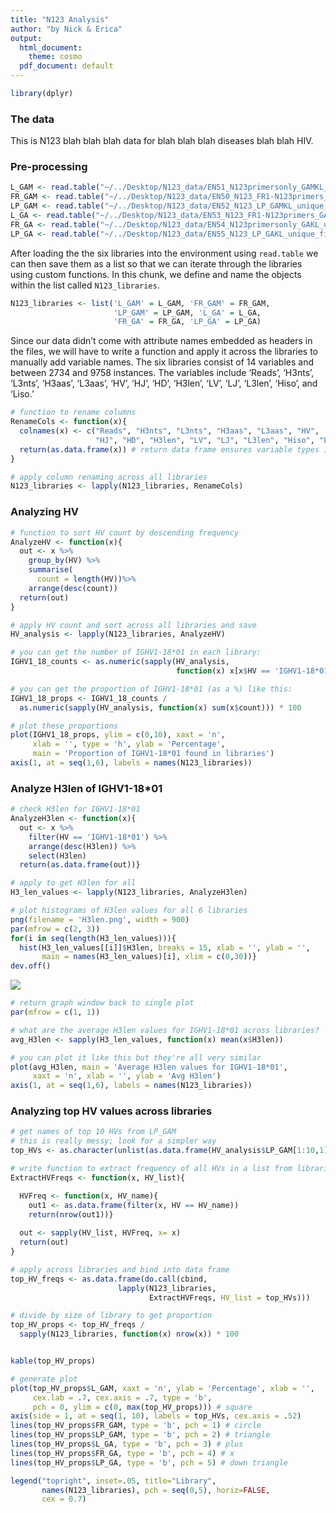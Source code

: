 ```yaml
---
title: "N123 Analysis"
author: "by Nick & Erica"
output:
  html_document:
    theme: cosmo
  pdf_document: default
---
```


```r
library(dplyr)
```

### The data
This is N123 blah blah blah data for blah blah blah diseases blah blah HIV.


### Pre-processing

```r
L_GAM <- read.table("~/../Desktop/N123_data/EN51_N123primersonly_GAMKL_unique_final.txt")
FR_GAM <- read.table("~/../Desktop/N123_data/EN50_N123_FR1-N123primers_GAMKL_unique_final.txt")
LP_GAM <- read.table("~/../Desktop/N123_data/EN52_N123_LP_GAMKL_unique_final.txt")
L_GA <- read.table("~/../Desktop/N123_data/EN53_N123_FR1-N123primers_GAKL_unique_final.txt")
FR_GA <- read.table("~/../Desktop/N123_data/EN54_N123primersonly_GAKL_unique_final.txt")
LP_GA <- read.table("~/../Desktop/N123_data/EN55_N123_LP_GAKL_unique_final.txt")
```

After loading the the six libraries into the environment using `read.table` we can then save them as a list so that we can iterate through the libraries using custom functions. In this chunk, we define and name the objects within the list called `N123_libraries`. 

```r
N123_libraries <- list('L_GAM' = L_GAM, 'FR_GAM' = FR_GAM,
                       'LP_GAM' = LP_GAM, 'L_GA' = L_GA,
                       'FR_GA' = FR_GA, 'LP_GA' = LP_GA)
```

Since our data didn't come with attribute names embedded as headers in the files, we will have to write a function and apply it across the libraries to manually add variable names. The six libraries consist of 14 variables and between 2734 and 9758 instances. The variables include 'Reads', 'H3nts', 'L3nts', 'H3aas', 'L3aas', 'HV', 'HJ', 'HD', 'H3len', 'LV', 'LJ', 'L3len', 'Hiso', and 'Liso.'

```r
# function to rename columns
RenameCols <- function(x){
  colnames(x) <- c("Reads", "H3nts", "L3nts", "H3aas", "L3aas", "HV",
                   "HJ", "HD", "H3len", "LV", "LJ", "L3len", "Hiso", "Liso")
  return(as.data.frame(x)) # return data frame ensures variable types intact
}

# apply column renaming across all libraries
N123_libraries <- lapply(N123_libraries, RenameCols)
```


### Analyzing HV



```r
# function to sort HV count by descending frequency 
AnalyzeHV <- function(x){
  out <- x %>%
    group_by(HV) %>%
    summarise(
      count = length(HV))%>%
    arrange(desc(count))
  return(out)
}
```

```r
# apply HV count and sort across all libraries and save
HV_analysis <- lapply(N123_libraries, AnalyzeHV)
```

```r
# you can get the number of IGHV1-18*01 in each library:
IGHV1_18_counts <- as.numeric(sapply(HV_analysis,
                                     function(x) x[x$HV == 'IGHV1-18*01', 2]))

# you can get the proportion of IGHV1-18*01 (as a %) like this:
IGHV1_18_props <- IGHV1_18_counts /
  as.numeric(sapply(HV_analysis, function(x) sum(x$count))) * 100

# plot these proportions
plot(IGHV1_18_props, ylim = c(0,10), xaxt = 'n',
     xlab = '', type = 'h', ylab = 'Percentage',
     main = 'Proportion of IGHV1-18*01 found in libraries')
axis(1, at = seq(1,6), labels = names(N123_libraries))
```


### Analyze H3len of IGHV1-18*01

```r
# check H3len for IGHV1-18*01
AnalyzeH3len <- function(x){
  out <- x %>%
    filter(HV == 'IGHV1-18*01') %>%
    arrange(desc(H3len)) %>%
    select(H3len)
  return(as.data.frame(out))}

# apply to get H3len for all 
H3_len_values <- lapply(N123_libraries, AnalyzeH3len)
```




```r
# plot histograms of H3len values for all 6 libraries
png(filename = 'H3len.png', width = 900)
par(mfrow = c(2, 3))
for(i in seq(length(H3_len_values))){
  hist(H3_len_values[[i]]$H3len, breaks = 15, xlab = '', ylab = '',
       main = names(H3_len_values)[i], xlim = c(0,30))}
dev.off()
```


![](H3len.png)


```r
# return graph window back to single plot
par(mfrow = c(1, 1))
```


```r
# what are the average H3len values for IGHV1-18*01 across libraries?
avg_H3len <- sapply(H3_len_values, function(x) mean(x$H3len))

# you can plot it like this but they're all very similar
plot(avg_H3len, main = 'Average H3len values for IGHV1-18*01',
     xaxt = 'n', xlab = '', ylab = 'Avg H3len')
axis(1, at = seq(1,6), labels = names(N123_libraries))
```


### Analyzing top HV values across libraries


```r
# get names of top 10 HVs from LP_GAM
# this is really messy; look for a simpler way
top_HVs <- as.character(unlist(as.data.frame(HV_analysis$LP_GAM[1:10,1])))
```


```r
# write function to extract frequency of all HVs in a list from libraries
ExtractHVFreqs <- function(x, HV_list){

  HVFreq <- function(x, HV_name){
    out1 <- as.data.frame(filter(x, HV == HV_name))
    return(nrow(out1))}
  
  out <- sapply(HV_list, HVFreq, x= x)
  return(out)
}

# apply across libraries and bind into data frame
top_HV_freqs <- as.data.frame(do.call(cbind,
                        lapply(N123_libraries,
                               ExtractHVFreqs, HV_list = top_HVs)))
```


```r
# divide by size of library to get proportion
top_HV_props <- top_HV_freqs /
  sapply(N123_libraries, function(x) nrow(x)) * 100



```

```r
kable(top_HV_props)
```

```r
# generate plot
plot(top_HV_props$L_GAM, xaxt = 'n', ylab = 'Percentage', xlab = '',
     cex.lab = .7, cex.axis = .7, type = 'b',
     pch = 0, ylim = c(0, max(top_HV_props))) # square
axis(side = 1, at = seq(1, 10), labels = top_HVs, cex.axis = .52)
lines(top_HV_props$FR_GAM, type = 'b', pch = 1) # circle
lines(top_HV_props$LP_GAM, type = 'b', pch = 2) # triangle
lines(top_HV_props$L_GA, type = 'b', pch = 3) # plus
lines(top_HV_props$FR_GA, type = 'b', pch = 4) # x
lines(top_HV_props$LP_GA, type = 'b', pch = 5) # down triangle

legend("topright", inset=.05, title="Library",
       names(N123_libraries), pch = seq(0,5), horiz=FALSE,
       cex = 0.7)
```




